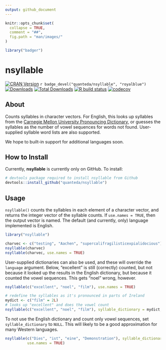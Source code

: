 ```yaml
---
output: github_document
---
```


```r
knitr::opts_chunk$set(
  collapse = TRUE,
  comment = "##",
  fig.path = "man/images/"
)
```
```r
library("badger")
```

# nsyllable

<!-- badges: start -->
[![CRAN Version](https://www.r-pkg.org/badges/version/nsyllable)](https://CRAN.R-project.org/package=nsyllable)
`r badge_devel("quanteda/nsyllable", "royalblue")`
[![Downloads](https://cranlogs.r-pkg.org/badges/nsyllable)](https://CRAN.R-project.org/package=nsyllable)
[![Total Downloads](https://cranlogs.r-pkg.org/badges/grand-total/nsyllable?color=orange)](https://CRAN.R-project.org/package=nsyllable)
[![R build status](https://github.com/quanteda/nsyllable/workflows/R-CMD-check/badge.svg)](https://github.com/quanteda/nsyllable/actions)
[![codecov](https://codecov.io/gh/quanteda/nsyllable/branch/master/graph/badge.svg)](https://codecov.io/gh/quanteda/nsyllable)
<!-- badges: end -->

## About

Counts syllables in character vectors.  For English, this looks up syllables
from the [Carnegie Mellon University Pronouncing
Dictionary](http://www.speech.cs.cmu.edu/cgi-bin/cmudict), or guesses the
syllables as the number of vowel sequences for words not found.  User-supplied
syllable word lists are also supported.

We hope to built-in support for additional languages soon.

## How to Install

Currently, **nsyllable** is currently only on GitHub.  To install:
```r
# devtools package required to install nsyllable from Github 
devtools::install_github("quanteda/nsyllable") 
```

## Usage

`nsyllable()` counts the syllables in each element of a character vector, and returns the integer vector of the syllable counts.  If `use.names = TRUE`, then the output vector is named.  The default (and currently, only) language implemented is English.

```r
library("nsyllable")

charvec <- c("testing", "Aachen", "supercalifragilisticexpialidocious")
nsyllable(charvec)
nsyllable(charvec, use.names = TRUE)
```

User-supplied dictionaries can also be used, and these will override the `language` argument.  Below, "excellent" is still (correctly) counted, but not because it looked up the results in the English dictionary, but because it counted the vowel sequences.  This gets "noel" wrong, however.
```r
nsyllable(c("excellent", "noel", "film"), use.names = TRUE)

# redefine the syllables as it's pronounced in parts of Ireland
mydict <- c("film" = 2L)
# looks up "excellent" and does the vowel count
nsyllable(c("excellent", "noel", "film"), syllable_dictionary = mydict, use.names = TRUE)
```

To not use the English dictionary and count only vowel sequences, set `syllable_dictionary` to `NULL`.  This will likely to be a good approximation for many Western languages.
```r
nsyllable(c("Dies", "ist", "eine", "Demonstration"), syllable_dictionary = NULL,
          use.names = TRUE)
```


